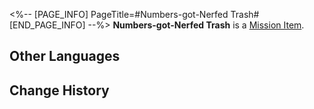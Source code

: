 <%-- [PAGE_INFO]
PageTitle=#Numbers-got-Nerfed Trash#
[END_PAGE_INFO] --%>
{{Item Infobox
|id          = 140394
|image       = Item Numbers-got-Nerfed Trash.png
|type        = Mission Item
|invCategory = Missions
|rarity      = 3
|effect      = 
|description = A trash bag filled with celestial jade tiles. Celestial jade tiles possess differing levels of rarity, and the sorting can be seen from the colors of the trash bags.
}}
{{Description|''"Enjoy responsibly, spend wisely."''}}
'''Numbers-got-Nerfed Trash''' is a [[Mission Item]].

==Other Languages==
{{Other Languages
|en   = Numbers-got-Nerfed Trash
|zhs  = 数值受害的垃圾
|zht  = 數值受害的垃圾
|ja   = 数値調整がひどいゴミ
|ko   = 수치가 변경된 쓰레기
|es   = Basura nerfeada
|fr   = Poubelle nerfée
|ru   = Повидавший всего мусор
|th   = ขยะที่เสียมูลค่า
|vi   = Rác Bị Hỏng Số Liệu
|de   = Keine-große-Nummer-Müll
|id   = Sampah yang Kena Nerf
|pt   = Lixo Nerfado
}}

==Change History==
{{Change History|2.0}}